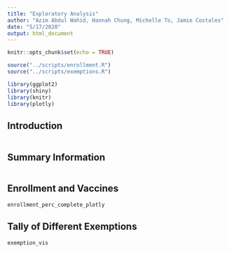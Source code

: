 ```yaml
---
title: "Exploratory Analysis"
author: "Azim Abdul Wahid, Hannah Chung, Michelle To, Jamie Costales"
date: "5/17/2020"
output: html_document
---
```


```r
knitr::opts_chunk$set(echo = TRUE)

source("../scripts/enrollment.R")
source("../scripts/exemptions.R")

library(ggplot2)
library(shiny)
library(knitr)
library(plotly)
```

## Introduction

```r

```

## Summary Information

```r

```

## Enrollment and Vaccines

```r
enrollment_perc_complete_plotly
```

## Tally of Different Exemptions

```r
exemption_vis
```

